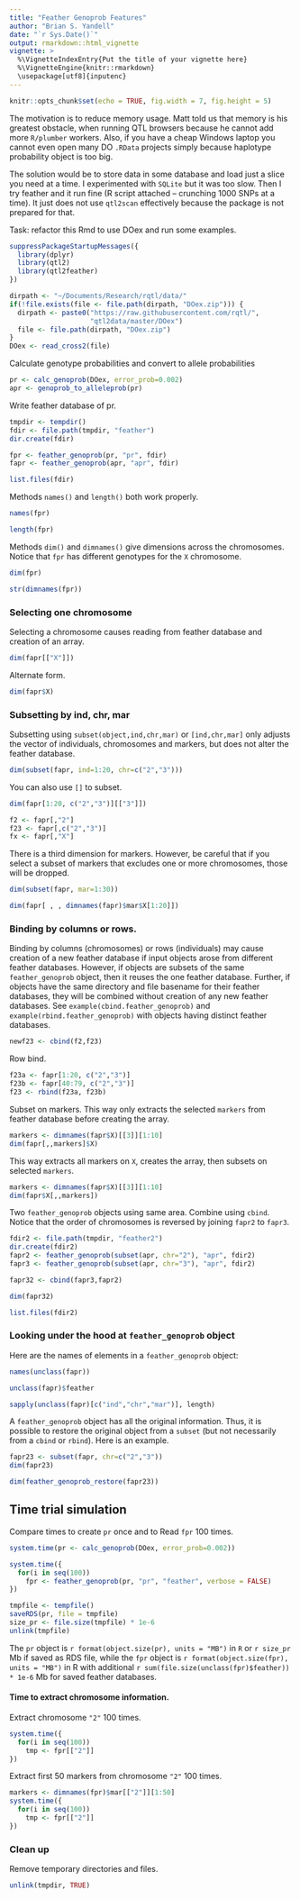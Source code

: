 ```yaml
---
title: "Feather Genoprob Features"
author: "Brian S. Yandell"
date: "`r Sys.Date()`"
output: rmarkdown::html_vignette
vignette: >
  %\VignetteIndexEntry{Put the title of your vignette here}
  %\VignetteEngine{knitr::rmarkdown}
  \usepackage[utf8]{inputenc}
---
```


```r
knitr::opts_chunk$set(echo = TRUE, fig.width = 7, fig.height = 5)
```

The motivation is to reduce memory usage. Matt told us that memory is his greatest obstacle, when running QTL browsers because he cannot add more `R/plumber` workers. Also, if you have a cheap Windows laptop you cannot even open many DO `.RData` projects simply because haplotype probability object is too big.
 
The solution would be to store data in some database and load just a slice you need at a time. I experimented with `SQLite` but it was too slow. Then I try feather and it run fine (R script attached – crunching 1000 SNPs at a time). It just does not use `qtl2scan` effectively because the package is not prepared for that.

Task: refactor this Rmd to use DOex and run some examples.

```r
suppressPackageStartupMessages({
  library(dplyr)
  library(qtl2)
  library(qtl2feather)
})
```

```r
dirpath <- "~/Documents/Research/rqtl/data/"
if(!file.exists(file <- file.path(dirpath, "DOex.zip"))) {
  dirpath <- paste0("https://raw.githubusercontent.com/rqtl/",
                    "qtl2data/master/DOex")
  file <- file.path(dirpath, "DOex.zip")
}
DOex <- read_cross2(file)
```

Calculate genotype probabilities and convert to allele probabilities

```r
pr <- calc_genoprob(DOex, error_prob=0.002)
apr <- genoprob_to_alleleprob(pr)
```

Write feather database of pr.

```r
tmpdir <- tempdir()
fdir <- file.path(tmpdir, "feather")
dir.create(fdir)
```

```r
fpr <- feather_genoprob(pr, "pr", fdir)
fapr <- feather_genoprob(apr, "apr", fdir)
```

```r
list.files(fdir)
```

Methods `names()` and `length()` both work properly.

```r
names(fpr)
```

```r
length(fpr)
```

Methods `dim()` and `dimnames()` give dimensions across the chromosomes.
Notice that `fpr` has different genotypes for the `X` chromosome.

```r
dim(fpr)
```

```r
str(dimnames(fpr))
```


### Selecting one chromosome

Selecting a chromosome causes reading from feather database and creation of an array.

```r
dim(fapr[["X"]])
```

Alternate form.

```r
dim(fapr$X)
```

### Subsetting by ind, chr, mar

Subsetting using `subset(object,ind,chr,mar)` or `[ind,chr,mar]` only adjusts the vector of
individuals, chromosomes and markers, but does not alter the feather database.

```r
dim(subset(fapr, ind=1:20, chr=c("2","3")))
```

You can also use `[]` to subset.

```r
dim(fapr[1:20, c("2","3")][["3"]])
```

```r
f2 <- fapr[,"2"]
f23 <- fapr[,c("2","3")]
fx <- fapr[,"X"]
```

There is a third dimension for markers. However, be careful that if you select a subset of markers that excludes one or more chromosomes, those will be dropped.

```r
dim(subset(fapr, mar=1:30))
```

```r
dim(fapr[ , , dimnames(fapr)$mar$X[1:20]])
```

### Binding by columns or rows.

Binding by columns (chromosomes) or rows (individuals) may cause creation of a new feather database if input objects arose from different feather databases. However, if objects are subsets of the same `feather_genoprob` object, then it reuses the one feather database. Further, if objects have the same directory and file basename for their feather databases, they will be combined without creation of any new feather databases.
See `example(cbind.feather_genoprob)` and `example(rbind.feather_genoprob)` with objects having distinct feather databases.

```r
newf23 <- cbind(f2,f23)
```

Row bind.

```r
f23a <- fapr[1:20, c("2","3")]
f23b <- fapr[40:79, c("2","3")]
f23 <- rbind(f23a, f23b)
```

Subset on markers. This way only extracts the selected `markers` from feather database before creating the array.

```r
markers <- dimnames(fapr$X)[[3]][1:10]
dim(fapr[,,markers]$X)
```

This way extracts all markers on `X`, creates the array, then subsets on selected `markers`.

```r
markers <- dimnames(fapr$X)[[3]][1:10]
dim(fapr$X[,,markers])
```

Two `feather_genoprob` objects using same area. Combine using `cbind`. Notice that the order of chromosomes is reversed by joining `fapr2` to `fapr3`.

```r
fdir2 <- file.path(tmpdir, "feather2")
dir.create(fdir2)
fapr2 <- feather_genoprob(subset(apr, chr="2"), "apr", fdir2)
fapr3 <- feather_genoprob(subset(apr, chr="3"), "apr", fdir2)
```

```r
fapr32 <- cbind(fapr3,fapr2)
```

```r
dim(fapr32)
```

```r
list.files(fdir2)
```

### Looking under the hood at `feather_genoprob` object

Here are the names of elements in a `feather_genoprob` object:

```r
names(unclass(fapr))
```

```r
unclass(fapr)$feather
```

```r
sapply(unclass(fapr)[c("ind","chr","mar")], length)
```

A `feather_genoprob` object has all the original information. Thus, it is possible to restore the original object from a `subset` (but not necessarily from a `cbind` or `rbind`). Here is an example.

```r
fapr23 <- subset(fapr, chr=c("2","3"))
dim(fapr23)
```

```r
dim(feather_genoprob_restore(fapr23))
```

## Time trial simulation

Compare times to create `pr` once and to Read `fpr` 100 times.

```r
system.time(pr <- calc_genoprob(DOex, error_prob=0.002))
```

```r
system.time({
  for(i in seq(100))
    fpr <- feather_genoprob(pr, "pr", "feather", verbose = FALSE)
})
```

```r
tmpfile <- tempfile()
saveRDS(pr, file = tmpfile)
size_pr <- file.size(tmpfile) * 1e-6
unlink(tmpfile)
```

The `pr` object is `r format(object.size(pr), units = "MB")` in `R` or `r size_pr` Mb if saved as RDS file, while the `fpr` object is `r format(object.size(fpr), units = "MB")` in R with additional
`r sum(file.size(unclass(fpr)$feather)) * 1e-6` Mb for saved feather databases.

#### Time to extract chromosome information.

Extract chromosome `"2"` 100 times.

```r
system.time({
  for(i in seq(100))
    tmp <- fpr[["2"]]
})
```

Extract first 50 markers from chromosome `"2"` 100 times.
```r
markers <- dimnames(fpr)$mar[["2"]][1:50]
system.time({
  for(i in seq(100))
    tmp <- fpr[["2"]]
})
```

### Clean up

Remove temporary directories and files.

```r
unlink(tmpdir, TRUE)
```

